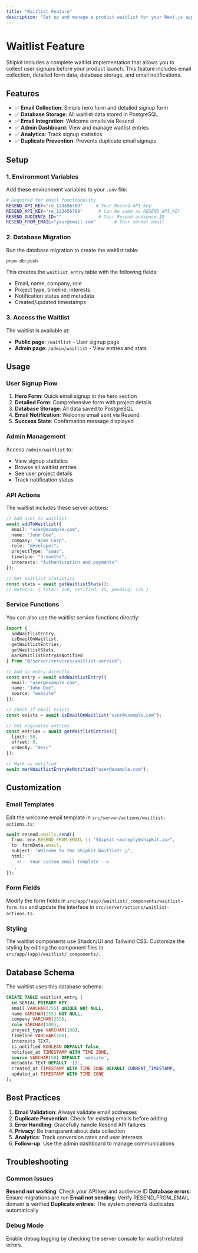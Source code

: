 ```yaml
---
title: "Waitlist Feature"
description: "Set up and manage a product waitlist for your Next.js app"
---
```


# Waitlist Feature

Shipkit includes a complete waitlist implementation that allows you to collect user signups before your product launch. This feature includes email collection, detailed form data, database storage, and email notifications.

## Features

- ✅ **Email Collection**: Simple hero form and detailed signup form
- ✅ **Database Storage**: All waitlist data stored in PostgreSQL
- ✅ **Email Integration**: Welcome emails via Resend
- ✅ **Admin Dashboard**: View and manage waitlist entries
- ✅ **Analytics**: Track signup statistics
- ✅ **Duplicate Prevention**: Prevents duplicate email signups

## Setup

### 1. Environment Variables

Add these environment variables to your `.env` file:

```bash
# Required for email functionality
RESEND_API_KEY="re_123456789"     # Your Resend API key
RESEND_API_KEY="re_123456789"      # Can be same as RESEND_API_KEY
RESEND_AUDIENCE_ID=""              # Your Resend audience ID
RESEND_FROM_EMAIL="your@email.com"       # Your sender email
```

### 2. Database Migration

Run the database migration to create the waitlist table:

```bash
pnpm db:push
```

This creates the `waitlist_entry` table with the following fields:
- Email, name, company, role
- Project type, timeline, interests
- Notification status and metadata
- Created/updated timestamps

### 3. Access the Waitlist

The waitlist is available at:
- **Public page**: `/waitlist` - User signup page
- **Admin page**: `/admin/waitlist` - View entries and stats

## Usage

### User Signup Flow

1. **Hero Form**: Quick email signup in the hero section
2. **Detailed Form**: Comprehensive form with project details
3. **Database Storage**: All data saved to PostgreSQL
4. **Email Notification**: Welcome email sent via Resend
5. **Success State**: Confirmation message displayed

### Admin Management

Access `/admin/waitlist` to:
- View signup statistics
- Browse all waitlist entries
- See user project details
- Track notification status

### API Actions

The waitlist includes these server actions:

```typescript
// Add user to waitlist
await addToWaitlist({
  email: "user@example.com",
  name: "John Doe",
  company: "Acme Corp",
  role: "developer",
  projectType: "saas",
  timeline: "3-months",
  interests: "Authentication and payments"
});

// Get waitlist statistics
const stats = await getWaitlistStats();
// Returns: { total: 150, notified: 25, pending: 125 }
```

### Service Functions

You can also use the waitlist service functions directly:

```typescript
import {
  addWaitlistEntry,
  isEmailOnWaitlist,
  getWaitlistEntries,
  getWaitlistStats,
  markWaitlistEntryAsNotified
} from "@/server/services/waitlist-service";

// Add an entry directly
const entry = await addWaitlistEntry({
  email: "user@example.com",
  name: "John Doe",
  source: "website"
});

// Check if email exists
const exists = await isEmailOnWaitlist("user@example.com");

// Get paginated entries
const entries = await getWaitlistEntries({
  limit: 50,
  offset: 0,
  orderBy: "desc"
});

// Mark as notified
await markWaitlistEntryAsNotified("user@example.com");
```

## Customization

### Email Templates

Edit the welcome email template in `src/server/actions/waitlist-actions.ts`:

```typescript
await resend.emails.send({
  from: env.RESEND_FROM_EMAIL || "Shipkit <noreply@shipkit.io>",
  to: formData.email,
  subject: "Welcome to the Shipkit Waitlist! 🚀",
  html: `
    <!-- Your custom email template -->
  `,
});
```

### Form Fields

Modify the form fields in `src/app/(app)/waitlist/_components/waitlist-form.tsx` and update the interface in `src/server/actions/waitlist-actions.ts`.

### Styling

The waitlist components use Shadcn/UI and Tailwind CSS. Customize the styling by editing the component files in `src/app/(app)/waitlist/_components/`.

## Database Schema

The waitlist uses this database schema:

```sql
CREATE TABLE waitlist_entry (
  id SERIAL PRIMARY KEY,
  email VARCHAR(255) UNIQUE NOT NULL,
  name VARCHAR(255) NOT NULL,
  company VARCHAR(255),
  role VARCHAR(100),
  project_type VARCHAR(100),
  timeline VARCHAR(100),
  interests TEXT,
  is_notified BOOLEAN DEFAULT false,
  notified_at TIMESTAMP WITH TIME ZONE,
  source VARCHAR(50) DEFAULT 'website',
  metadata TEXT DEFAULT '{}',
  created_at TIMESTAMP WITH TIME ZONE DEFAULT CURRENT_TIMESTAMP,
  updated_at TIMESTAMP WITH TIME ZONE
);
```

## Best Practices

1. **Email Validation**: Always validate email addresses
2. **Duplicate Prevention**: Check for existing emails before adding
3. **Error Handling**: Gracefully handle Resend API failures
4. **Privacy**: Be transparent about data collection
5. **Analytics**: Track conversion rates and user interests
6. **Follow-up**: Use the admin dashboard to manage communications

## Troubleshooting

### Common Issues

**Resend not working**: Check your API key and audience ID
**Database errors**: Ensure migrations are run
**Email not sending**: Verify RESEND_FROM_EMAIL domain is verified
**Duplicate entries**: The system prevents duplicates automatically

### Debug Mode

Enable debug logging by checking the server console for waitlist-related errors.
